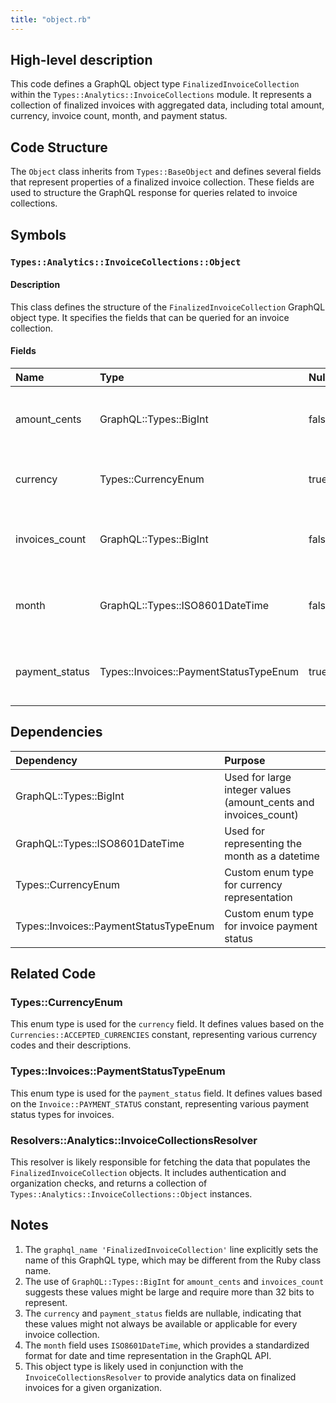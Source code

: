 ```yaml
---
title: "object.rb"
---
```


## High-level description
This code defines a GraphQL object type `FinalizedInvoiceCollection` within the `Types::Analytics::InvoiceCollections` module. It represents a collection of finalized invoices with aggregated data, including total amount, currency, invoice count, month, and payment status.

## Code Structure
The `Object` class inherits from `Types::BaseObject` and defines several fields that represent properties of a finalized invoice collection. These fields are used to structure the GraphQL response for queries related to invoice collections.

## Symbols

### `Types::Analytics::InvoiceCollections::Object`
#### Description
This class defines the structure of the `FinalizedInvoiceCollection` GraphQL object type. It specifies the fields that can be queried for an invoice collection.

#### Fields
| Name | Type | Nullable | Description |
|:-----|:-----|:---------|:------------|
| amount_cents | GraphQL::Types::BigInt | false | The total amount of the invoice collection in cents |
| currency | Types::CurrencyEnum | true | The currency of the invoice collection |
| invoices_count | GraphQL::Types::BigInt | false | The number of invoices in the collection |
| month | GraphQL::Types::ISO8601DateTime | false | The month for which the collection is aggregated |
| payment_status | Types::Invoices::PaymentStatusTypeEnum | true | The payment status of the invoice collection |

## Dependencies
| Dependency | Purpose |
|:-----------|:--------|
| GraphQL::Types::BigInt | Used for large integer values (amount_cents and invoices_count) |
| GraphQL::Types::ISO8601DateTime | Used for representing the month as a datetime |
| Types::CurrencyEnum | Custom enum type for currency representation |
| Types::Invoices::PaymentStatusTypeEnum | Custom enum type for invoice payment status |

## Related Code

### Types::CurrencyEnum
This enum type is used for the `currency` field. It defines values based on the `Currencies::ACCEPTED_CURRENCIES` constant, representing various currency codes and their descriptions.

### Types::Invoices::PaymentStatusTypeEnum
This enum type is used for the `payment_status` field. It defines values based on the `Invoice::PAYMENT_STATUS` constant, representing various payment status types for invoices.

### Resolvers::Analytics::InvoiceCollectionsResolver
This resolver is likely responsible for fetching the data that populates the `FinalizedInvoiceCollection` objects. It includes authentication and organization checks, and returns a collection of `Types::Analytics::InvoiceCollections::Object` instances.

## Notes
1. The `graphql_name 'FinalizedInvoiceCollection'` line explicitly sets the name of this GraphQL type, which may be different from the Ruby class name.
2. The use of `GraphQL::Types::BigInt` for `amount_cents` and `invoices_count` suggests these values might be large and require more than 32 bits to represent.
3. The `currency` and `payment_status` fields are nullable, indicating that these values might not always be available or applicable for every invoice collection.
4. The `month` field uses `ISO8601DateTime`, which provides a standardized format for date and time representation in the GraphQL API.
5. This object type is likely used in conjunction with the `InvoiceCollectionsResolver` to provide analytics data on finalized invoices for a given organization.